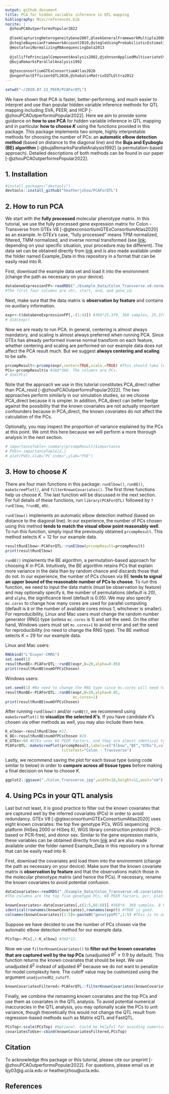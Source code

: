 ```yaml
---
output: github_document
title: PCA for hidden variable inference in QTL mapping
bibliography: Misc/references.bib
nocite: |
  @zhouPCAOutperformsPopular2022
  
  @leekCapturingHeterogeneityGene2007,@leekGeneralFrameworkMultiple2008,
  @stegleBayesianFrameworkAccount2010,@stegleUsingProbabilisticEstimation2012
  @mostafaviNormalizingRNAsequencingData2013
  
  @jolliffePrincipalComponentAnalysis2002,@johnsonAppliedMultivariateStatistical2007
  @bujaRemarksParallelAnalysis1992
  
  @gtexconsortiumGTExConsortiumAtlas2020
  @ongenFastEfficientQTL2016,@shabalinMatrixEQTLUltra2012
---
```



```r
setwd("~/2020.07.13_PEER/PCAForQTL")
```


We have shown that PCA is faster, better-performing, and much easier to interpret and use than popular hidden variable inference methods for QTL mapping including SVA, PEER, and HCP [-@zhouPCAOutperformsPopular2022]. Here we aim to provide some guidance on **how to use PCA** for hidden variable inference in QTL mapping and in particular **how to choose $K$** using the functions provided in this package. This package implements two simple, highly interpretable methods for choosing the number of PCs: an **automatic elbow detection method** (based on distance to the diagonal line) and the **Buja and Eyuboglu (BE) algorithm** [-@bujaRemarksParallelAnalysis1992] (a permutation-based approach). Detailed descriptions of both methods can be found in our paper [-@zhouPCAOutperformsPopular2022].


## 1. Installation

```r
#install.packages("devtools")
devtools::install_github("heatherjzhou/PCAForQTL")
```


## 2. How to run PCA

We start with the **fully processed** molecular phenotype matrix. In this tutorial, we use the fully processed gene expression matrix for Colon - Transverse from GTEx V8 [-@gtexconsortiumGTExConsortiumAtlas2020] as an example. In GTEx's case, "fully processed" means TPM normalized, filtered, TMM normalized, and inverse normal transformed (see [link](https://gtexportal.org/home/documentationPage); depending on your specific situation, your procedure may be different). The data set can be obtained directly from [link](https://gtexportal.org/home/datasets) and is also made available under the folder named Example_Data in this repository in a format that can be easily read into R.

First, download the example data set and load it into the environment (change the path as necessary on your device).

```r
dataGeneExpressionFP<-readRDS("./Example_Data/Colon_Transverse.v8.normalized_expression.rds") #25,379*372.
#The first four columns are chr, start, end, and gene_id.
```

Next, make sure that the data matrix is **observation by feature** and contains no auxiliary information.

```r
expr<-t(dataGeneExpressionFP[,-(1:4)]) #368*25,379. 368 samples, 25,379 genes.
# dim(expr)
```

Now we are ready to run PCA. In general, centering is almost always mandatory, and scaling is almost always preferred when running PCA. Since GTEx has already performed inverse normal transform on each feature, whether centering and scaling are performed on our example data does not affect the PCA result much. But we suggest **always centering and scaling** to be safe.

```r
prcompResult<-prcomp(expr,center=TRUE,scale.=TRUE) #This should take less than a minute.
PCs<-prcompResult$x #368*368. The columns are PCs.
# dim(PCs)
```

Note that the approach we use in this tutorial constitutes PCA_direct rather than PCA_resid [-@zhouPCAOutperformsPopular2022]. The two approaches perform similarly in our simulation studies, so we choose PCA_direct because it is simpler. In addition, PCA_direct can better hedge against the possibility that the known covariates are not actually important confounders because in PCA_direct, the known covariates do not affect the calculation of the PCs.

Optionally, you may inspect the proportion of variance explained by the PCs at this point. We omit this here because we will perform a more thorough analysis in the next section.

```r
# importanceTable<-summary(prcompResult)$importance
# PVEs<-importanceTable[2,]
# plot(PVEs,xlab="PC index",ylab="PVE")
```


## 3. How to choose $K$

There are four main functions in this package: `runElbow()`, `runBE()`, `makeScreePlot()`, and `filterKnownCovariates()`. The first three functions help us choose $K$. The last function will be discussed in the next section. For full details of these functions, run `library(PCAForQTL)` followed by `?runElbow`, `?runBE`, etc.

`runElbow()` implements an automatic elbow detection method (based on distance to the diagonal line). In our experience, the number of PCs chosen using this method **tends to match the visual elbow point reasonably well**. To run this function, simply input the previously obtained `prcompResult`. This method selects $K=12$ for our example data.

```r
resultRunElbow<-PCAForQTL::runElbow(prcompResult=prcompResult)
print(resultRunElbow)
```

`runBE()` implements the BE algorithm, a permutation-based approach for choosing $K$ in PCA. Intuitively, the BE algorithm retains PCs that explain more variance in the data than by random chance and discards those that do not. In our experience, the number of PCs chosen via BE **tends to signal an upper bound of the reasonable number of PCs to choose**. To run this function, we need to input the data matrix (must be observation by feature) and may optionally specify `B`, the number of permutations (default is 20), and `alpha`, the significance level (default is $0.05$). We may also specify `mc.cores` to change how many cores are used for parallel computing (default is `B` or the number of available cores minus 1, whichever is smaller). For reproducibility, Linux and Mac users must change the random number generator (RNG) type (unless `mc.cores` is 1) and set the seed. On the other hand, Windows users must set `mc.cores=1` to avoid error and set the seed for reproducibility (no need to change the RNG type). The BE method selects $K=29$ for our example data.

Linux and Mac users:

```r
RNGkind("L'Ecuyer-CMRG")
set.seed(1)
resultRunBE<-PCAForQTL::runBE(expr,B=20,alpha=0.05)
print(resultRunBE$numOfPCsChosen)
```

Windows users:

```r
set.seed(1) #No need to change the RNG type since mc.cores will need to be 1.
resultRunBE<-PCAForQTL::runBE(expr,B=20,alpha=0.05,
                              mc.cores=1)
print(resultRunBE$numOfPCsChosen)
```

After running `runElbow()` and/or `runBE()`, we recommend using `makeScreePlot()` to **visualize the selected $K$'s**. If you have candidate $K$'s chosen via other methods as well, you may also include them here.

```r
K_elbow<-resultRunElbow #12.
K_BE<-resultRunBE$numOfPCsChosen #29.
K_GTEx<-60 #GTEx uses 60 PEER factors, and they are almost identical to the top 60 PCs.
PCAForQTL::makeScreePlot(prcompResult,labels=c("Elbow","BE","GTEx"),values=c(K_elbow,K_BE,K_GTEx),
                         titleText="Colon - Transverse")
```

Lastly, we recommend saving the plot for each tissue type (using code similar to below) in order to **compare across all tissue types** before making a final decision on how to choose $K$.

```r
ggplot2::ggsave("./Colon_Transverse.jpg",width=16,height=11,unit="cm")
```



## 4. Using PCs in your QTL analysis

Last but not least, it is good practice to filter out the known covariates that are captured well by the inferred covariates (PCs) in order to avoid redundancy. GTEx V8 [-@gtexconsortiumGTExConsortiumAtlas2020] uses eight known covariates: the top five genotype PCs, WGS sequencing platform (HiSeq 2000 or HiSeq X), WGS library construction protocol (PCR-based or PCR-free), and donor sex. Similar to the gene expression matrix, these variables can be obtained directly from [link](https://gtexportal.org/home/datasets) and are also made available under the folder named Example_Data in this repository in a format that can be easily read into R.

First, download the covariates and load them into the environment (change the path as necessary on your device). Make sure that the known covariate matrix is **observation by feature** and that the observations match those in the molecular phenotype matrix (and hence the PCs). If necessary, rename the known covariates to avoid potential confusion.

```r
dataCovariates<-readRDS("./Example_Data/Colon_Transverse.v8.covariates.rds") #368*68.
#The columns are the top five genotype PCs, 60 PEER factors, pcr, platform, and sex.

knownCovariates<-dataCovariates[,c(1:5,66:68)] #368*8. 368 samples, 8 known covariates.
identical(rownames(knownCovariates),rownames(expr)) #TRUE is good.
colnames(knownCovariates)[1:5]<-paste0("genotypePC",1:5) #This is to avoid potential confusion.
```

Suppose we have decided to use the number of PCs chosen via the automatic elbow detection method for our example data.

```r
PCsTop<-PCs[,1:K_elbow] #368*12.
```

Now we use `filterKnownCovariates()` to **filter out the known covariates that are captured well by the top PCs** (unadjusted $R^2\geq 0.9$ by default). This function returns the known covariates that should be kept. We use unadjusted $R^2$ instead of adjusted $R^2$ because we do not want to penalize for model complexity here. The cutoff value may be customized using the argument `unadjustedR2_cutoff`.

```r
knownCovariatesFiltered<-PCAForQTL::filterKnownCovariates(knownCovariates,PCsTop,unadjustedR2_cutoff=0.9)
```

Finally, we combine the remaining known covariates and the top PCs and use them as covariates in the QTL analysis. To avoid potential numerical inaccuracies in the QTL analysis, you may optionally scale the PCs to unit variance, though theoretically this would not change the QTL result from regression-based methods such as Matrix eQTL and FastQTL.

```r
PCsTop<-scale(PCsTop) #Optional. Could be helpful for avoiding numerical inaccuracies.
covariatesToUse<-cbind(knownCovariatesFiltered,PCsTop)
```


## Citation

To acknowledge this package or this tutorial, please cite our preprint [-@zhouPCAOutperformsPopular2022]. For questions, please email us at lijy03@g.ucla.edu or heatherjzhou@ucla.edu.



<!-- [-@stegleBayesianFrameworkAccount2010]. -->

## References
